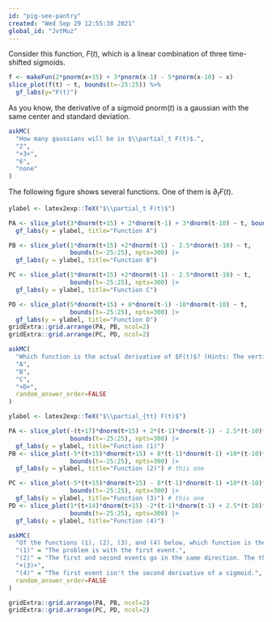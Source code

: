 ```yaml
---
id: "pig-see-pantry"
created: "Wed Sep 29 12:55:38 2021"
global_id: "JvtMuz"
---
```


Consider this function, $F(t)$, which is a linear combination of three time-shifted sigmoids.

```r
f <- makeFun(2*pnorm(x+15) + 3*pnorm(x-1) - 5*pnorm(x-10) ~ x)
slice_plot(f(t) ~ t, bounds(t=-25:25)) %>%
  gf_labs(y="F(t)")
```
As you know, the derivative of a sigmoid $\text{pnorm}(t)$ is a gaussian with the same center and standard deviation. 

```r
askMC(
  "How many gaussians will be in $\\partial_t F(t)$.",
  "2",
  "+3+",
  "6",
  "none"
)
```

The following figure shows several functions. One of them is $\partial_t F(t)$.

```r
ylabel <- latex2exp::TeX("$\\partial_t F(t)$")

PA <- slice_plot(3*dnorm(t+15) + 2*dnorm(t-1) + 3*dnorm(t-10) ~ t, bounds(t=-25:25), npts=300) |> 
  gf_labs(y = ylabel, title="Function A")

PB <- slice_plot(1*dnorm(t+15) +2*dnorm(t-1) - 2.5*dnorm(t-10) ~ t, 
                 bounds(t=-25:25), npts=300) |> 
  gf_labs(y = ylabel, title="Function B")

PC <- slice_plot(1*dnorm(t+15) +2*dnorm(t-1) - 2.5*dnorm(t-10) ~ t, 
                 bounds(t=-25:25), npts=300) |> 
  gf_labs(y = ylabel, title="Function C")

PD <- slice_plot(5*dnorm(t+15) + 8*dnorm(t-1) -10*dnorm(t-10) ~ t, 
                 bounds(t=-25:25), npts=300) |> 
  gf_labs(y = ylabel, title="Function D")
gridExtra::grid.arrange(PA, PB, ncol=2)
gridExtra::grid.arrange(PC, PD, ncol=2)

```

```r
askMC(
  "Which function is the actual derivative of $F(t)$? (Hints: The vertical axis is important as is the value of $\\text{dnorm}(0)$.)",
  "A",
  "B",
  "C",
  "+D+",
  random_answer_order=FALSE
)
```


```r
ylabel <- latex2exp::TeX("$\\partial_{tt} F(t)$")

PA <- slice_plot(-(t+17)*dnorm(t+15) + 2*(t-1)*dnorm(t-1) - 2.5*(t-10)*dnorm(t-10) ~ t, 
                 bounds(t=-25:25), npts=300) |> 
  gf_labs(y = ylabel, title="Function (1)")
PB <- slice_plot(-5*(t+15)*dnorm(t+15) + 8*(t-1)*dnorm(t-1) +10*(t-10)*dnorm(t-10) ~ t, 
                 bounds(t=-25:25), npts=300) |> 
  gf_labs(y = ylabel, title="Function (2)") # this one

PC <- slice_plot(-5*(t+15)*dnorm(t+15) - 8*(t-1)*dnorm(t-1) +10*(t-10)*dnorm(t-10) ~ t, 
                 bounds(t=-25:25), npts=300) |> 
  gf_labs(y = ylabel, title="Function (3)") # this one
PD <- slice_plot(1*(t+14)*dnorm(t+15) -2*(t-1)*dnorm(t-1) + 2.5*(t-10)*dnorm(t-10) ~ t, 
                 bounds(t=-25:25), npts=300) |> 
  gf_labs(y = ylabel, title="Function (4)")
```



```r
askMC(
  "Of the functions (1), (2), (3), and (4) below, which function is the **second derivative** of $F(t)$? (Hints: The vertical axis is important as is the value of $\\text{dnorm}(0)$.)",
  "(1)" = "The problem is with the first event.",
  "(2)" = "The first and second events go in the same direction. The third event is not as big as the second.",
  "+(3)+",
  "(4)" = "The first event isn't the second derivative of a sigmoid.",
  random_answer_order=FALSE
)
```

```r
gridExtra::grid.arrange(PA, PB, ncol=2)
gridExtra::grid.arrange(PC, PD, ncol=2)
```
